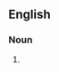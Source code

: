 {{also|Nanoamperes|nanoampères|nano-amperes}}

==English==

===Noun===
{{head|en|noun form}}

# {{plural of|nanoampere|lang=en}}